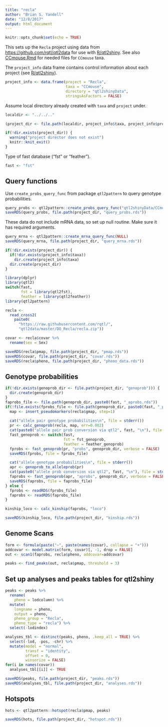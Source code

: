 ```yaml
---
title: "recla"
author: "Brian S. Yandell"
date: "12/8/2017"
output: html_document
---
```


```r
knitr::opts_chunk$set(echo = TRUE)
```

This sets up the `Recla` project using data from <https://github.com/rqtl/qtl2data> for use with [R/qtl2shiny](https://github.com/byandell/qtl2shiny).
See also [CCmouse.Rmd](https://github.com/byandell/qtl2shiny/blob/master/inst/doc/CCmouse.Rmd) for needed files for `CCmouse` taxa.

The `project_info` data frame contains control information about each project (see [R/qtl2shiny](https://github.com/byandell/qtl2shiny)).

```r
project_info <- data.frame(project = "Recla",
                           taxa = "CCmouse",
                           directory = "qtl2shinyData",
                           stringsAsFactors = FALSE)
```

Assume local directory already created with `taxa` and `project` under.

```r
localdir <- "../../.."
```

```r
(project_dir <- file.path(localdir, project_info$taxa, project_info$project))
```

```r
if(!dir.exists(project_dir)) {
  warning("project director does not exist")
  knitr::knit_exit()
}
```

Type of fast database ("fst" or "feather").

```r
fast <- "fst"
```

## Query functions

Use `create_probs_query_func` from package `qtl2pattern` to query genotype probabilities.

```r
query_probs <- qtl2pattern::create_probs_query_func("qtl2shinyData/CCmouse/Recla")
saveRDS(query_probs, file.path(project_dir, "query_probs.rds"))
```

These data do not include mRNA data, so set up null routine. Make sure it has
required arguments.

```r
query_mrna <- qtl2pattern::create_mrna_query_func(NULL)
saveRDS(query_mrna, file.path(project_dir, "query_mrna.rds"))
```

```r
if(!dir.exists(project_dir)) {
  if(!dir.exists(project_info$taxa))
    dir.create(project_info$taxa)
  dir.create(project_dir)
}
```

```r
library(dplyr)
library(qtl2)
switch(fast,
       fst = library(qtl2fst),
       feather = library(qtl2feather))
library(qtl2pattern)
```

```r
recla <- 
  read_cross2(
    paste0(
      "https://raw.githubusercontent.com/rqtl/",
      "qtl2data/master/DO_Recla/recla.zip"))
```

```r
covar <- recla$covar %>%
  rename(sex = Sex)
```

```r
saveRDS(recla$pmap, file.path(project_dir, "pmap.rds"))
saveRDS(covar, file.path(project_dir, "covar.rds"))
saveRDS(recla$pheno, file.path(project_dir, "pheno_data.rds"))
```

## Genotype probabilities

```r
if(!dir.exists(genoprob_dir <- file.path(project_dir, "genoprob"))) {
  dir.create(genoprob_dir)
}
faprobs_file <- file.path(genoprob_dir, paste0(fast, "_aprobs.rds"))
if(!file.exists(fprobs_file <- file.path(genoprob_dir, paste0(fast, "_probs.rds")))) {
  map <- insert_pseudomarkers(recla$gmap, step=1)
  
  cat("allele pair genotype probabilities\n", file = stderr())
  pr <- calc_genoprob(recla, map, err=0.002)
  cat(paste0("allele pair prob conversion via qtl2", fast, "\n"), file = stderr())
  fast_genoprob <- switch(fast,
                          fst = fst_genoprob,
                          feather = feather_genoprob)
  fprobs <- fast_genoprob(pr, "probs", genoprob_dir, verbose = FALSE)
  saveRDS(fprobs, file = fprobs_file)

  cat("allele genotype probabilities\n", file = stderr())
  apr <- genoprob_to_alleleprob(pr)
  cat(paste0("allele prob conversion via qtl2", fast, "\n"), file = stderr())
  faprobs <- fast_genoprob(apr, "aprobs", genoprob_dir, verbose = FALSE)
  saveRDS(faprobs, file = faprobs_file)
} else {
  fprobs <- readRDS(fprobs_file)
  faprobs <- readRDS(faprobs_file)
}
```

```r
kinship_loco <- calc_kinship(faprobs, "loco")
```

```r
saveRDS(kinship_loco, file.path(project_dir, "kinship.rds"))
```

## Genome Scans

```r
form <- formula(paste("~", paste(names(covar), collapse = "+")))
addcovar <- model.matrix(form, covar)[, -1, drop = FALSE]
out <- scan1(faprobs, recla$pheno, addcovar=addcovar)
```

```r
peaks <- find_peaks(out, recla$pmap, threshold = 3)
```

## Set up analyses and peaks tables for qtl2shiny

```r
peaks <- peaks %>%
  rename(
    pheno = lodcolumn) %>%
  mutate(
    longname = pheno,
    output = pheno,
    pheno_group = "Recla",
    pheno_type = "recla") %>%
  select(-lodindex)
```

```r
analyses_tbl <- distinct(peaks, pheno, .keep_all = TRUE) %>%
  select(-lod, -pos, -chr) %>%
  mutate(model = "normal",
         transf = "identity",
         offset = 0,
         winsorize = FALSE)
for(i in names(covar))
  analyses_tbl[[i]] <- TRUE
```

```r
saveRDS(peaks, file.path(project_dir, "peaks.rds"))
saveRDS(analyses_tbl, file.path(project_dir, "analyses.rds"))
```

## Hotspots

```r
hots <- qtl2pattern::hotspot(recla$pmap, peaks)
```

```r
saveRDS(hots, file.path(project_dir, "hotspot.rds"))
```
